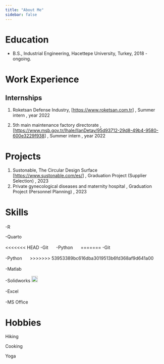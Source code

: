 ```yaml
---
title: "About Me"
sidebar: false 
---
```


# Education

-   B.S., Industrial Engineering, Hacettepe University, Turkey, 2018 - ongoing.

# Work Experience

## Internships

1.  Roketsan Defense Industry, \[[https://www.roketsan.com.tr](https://www.roketsan.com.tr/tr)\] , Summer intern , year 2022

2.  5th main maintenance factory directorate , \[<https://www.msb.gov.tr/Ihale/IlanDetay/95d93712-29d8-49b4-9580-600e3229f938>\] , Summer intern , year 2022

# Projects

1.  Sustonable, The Circular Design Surface \[<https://www.sustonable.com/es/>\] , Graduation Project (Supplier Selection) , 2023
2.  Private gynecological diseases and maternity hospital , Graduation Project (Personnel Planning) , 2023

# Skills

-R ![](images/rstudio-02.svg){width="17"}

-Quarto

<<<<<<< HEAD
-Git ![](images/github-01.svg){width="17"} -Python ![](images/python.svg){width="17"}
=======
-Git ![](images/github-01.svg){width="17"}

-Python ![](images/python.svg){width="17"}
>>>>>>> 53953389bc616dba3019513b6fd368af9d641a00

-Matlab ![](images/file-type-matlab.svg){width="17"}

-Solidworks ![](images/solidworks.svg){width="20"}

-Excel ![](images/file-type-excel.svg){width="17"}

-MS Office ![](images/microsoft-office.svg){width="50" height="17"}

# Hobbies

Hiking

Cooking

Yoga

